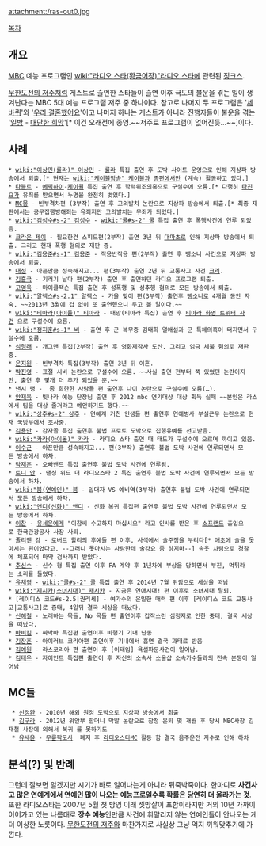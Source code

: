 attachment:/ras-out0.jpg

[[목차]]
== 개요 ==
[[MBC]] 예능 프로그램인 [[wiki:"라디오 스타(황금어장)"라디오 스타]]에 관련된 [[징크스]].

[[무한도전의 저주]]처럼 게스트로 출연한 스타들이 출연 이후 극도의 불운을 겪는 일이 생겨난다는 MBC 5대 예능 프로그램 저주 중 하나이다. 참고로 나머지 두 프로그램은 '[[세바퀴]]'와 '[[우리 결혼했어요]]'이고 나머지 하나는 게스트가 아니라 진행자들이 불운을 겪는 '[[일밤]] - [[대단한 희망]]'[* 이건 오래전에 종영.~~저주로 프로그램이 없어진듯...~~]이다.

== 사례 ==
 * [[wiki:"이상민(룰라)" 이상민]] - [[룰라]] 특집 출연 후 도박 사이트 운영으로 인해 지상파 방송에서 퇴출.[* 현재는 [[wiki:"케이블방송" 케이블]]과 [[종편]]에서만 (계속) 활동하고 있다.]
 * [[타블로]] - [[에픽하이]]-[[케이윌]] 특집 출연 후 학력위조의혹으로 구설수에 오름.[* 다행히 [[타진요]]가 유죄를 받으면서 누명을 완전히 벗었다.]
 * [[MC몽]] - 빈부격차편 (3부작) 출연 후 고의발치 논란으로 지상파 방송에서 퇴출.[* 최종 재판에서는 공무집행방해죄는 유죄지만 고의발치는 무죄가 되었다.]
 * [[wiki:"김성수#s-2" 김성수]] - [[wiki:"쿨#s-2" 쿨]] 특집 출연 후 폭행사건에 연루 되었음.
 * [[크라운 제이]] - 필요한건 스피드편(2부작) 출연 3년 뒤 [[대마초]]로 인해 지상파 방송에서 퇴출. 그리고 현재 폭행 혐의로 재판 중.
 * [[wiki:"김용준#s-1" 김용준]] - 작용반작용 편(2부작) 출연 후 뺑소니 사건으로 지상파 방송에서 퇴출.
 * [[대성(빅뱅)|대성]] - 아픈만큼 성숙해지고... 편(3부작) 출연 2년 뒤 교통사고 사건 [[크리]].
 * [[김흥국]] - 기러기 날다 편(2부작) 출연 후 출연하던 라디오 프로그램 퇴출.
 * [[고영욱]] - 마이클잭슨 특집 출연 후 성폭행 밎 성추행 혐의로 모든 방송에서 퇴출.
 * [[wiki:"알렉스#s-2.1" 알렉스]] - 가을 맞이 편(3부작) 출연후 [[뺑소니]]로 4개월 동안 자숙. ~~2013년 3월에 겁 없이 또 출연했으니 두고 볼 일이다.~~
 * [[wiki:"티아라(아이돌)" 티아라]] - 대망(티아라 특집) 출연 후 [[티아라 화영 트위터 사건]] 으로 구설수에 오름.
 * [[wiki:"정지훈#s-1" 비]] - 출연 후 군 복무중 김태희 열애설과 군 특혜의혹이 터지면서 구설수에 오름.
 * [[심형래]] - 개그맨 특집(2부작) 출연 후 영화제작사 도산. 그리고 임금 체불 혐의로 재판중.
 * [[은지원]] - 빈부격차 특집(3부작) 출연 3년 뒤 이혼.
 * [[박진영]] - 표절 시비 논란으로 구설수에 오름. ~~사실 출연 전부터 쭉 있었던 논란이지만, 출연 후 몇개 더 추가 되었을 뿐.~~
 * 낸시 랭 -  좀 희한한 사람들 편 출연후 나이 논란으로 구설수에 오름(…).
 * [[안재욱]] - 빛나라 예능 단장님 출연 후 2012 mbc 연기대상 대상 획득 실패 ~~본인은 라스에서 팀을 대상 줄거라고 예언하기도 했다.~~
 * [[wiki:"상추#s-2" 상추]] - 연예계 거친 인생들 편 출연후 연예병사 부실근무 논란으로 현재 국방부에서 조사중.
 * [[김용만]] - 감자골 특집 출연후 불법 프로토 도박으로 집행유예를 선고받음.
 * [[wiki:"카라(아이돌)" 카라]] - 라디오 스타 출연 때 태도가 구설수에 오르며 까이고 있음.
 * [[이수근]] - 아픈만큼 성숙해지고... 편(3부작) 출연후 불법 도박 사건에 연루되면서 모든 방송에서 하차.
 * [[탁재훈]] - 오빠밴드 특집 출연후 불법 도박 사건에 연루됨.
 * [[토니 안]] - 댄싱 위드 더 라디오스타 2 특집 출연후 불법 도박 사건에 연루되면서 모든 방송에서 하차.
 * [[wiki:"붐(연예인)" 붐]] - 입대자 VS 예비역(3부작) 출연후 불법 도박 사건에 연루되면서 모든 방송에서 하차.
 * [[wiki:"앤디(신화)" 앤디]] - 신화 복귀 특집편 출연후 불법 도박 사건에 연루되면서 모든 방송에서 하차.
 * [[이참]] - [[유세윤]]에게 "이참씨 수고하지 마십시오" 라고 인사를 받은 후 [[소프랜드]] 출입으로 한국관광공사 사장 사퇴.
 * [[줄리엔 강]] - 로버트 할리의 후예들 편 이후, 사석에서 술주정을 부리다[* 애초에 술을 못마시는 편이었다고. --그러니 못마시는 사람한테 술강요 좀 하지마--] 속옷 차림으로 경찰에 체포되어 마약 검사까지 받았다.
 * [[추신수]] - 신수 형 특집 출연 이후 FA 계약 후 1년차에 부상을 당하면서 부진, 먹튀라는 소리를 들었다.
 * [[유채영]] - [[wiki:"쿨#s-2" 쿨]] 특집 출연 후 2014년 7월 위암으로 세상을 떠남
 * [[wiki:"제시카(소녀시대)" 제시카]] - 지금은 연애시대! 편 이후로 소녀시대 탈퇴.
 * [레이디스 코드#s-2.5|권리세] - 여가수의 은밀한 매력 편 이후 [레이디스 코드 교통사고|교통사고]로 중태, 4일뒤 결국 세상을 떠났다.
 * [[신해철]] - 노래하는 목들, No 목들 편 출연이후 갑작스런 심정지로 인한 중태, 결국 세상을 떠났다.
 * [[바비킴]] - 싸박바 특집편 출연이후 비행기 기내 난동
 * [[김장훈]] - 아이러브 코리아편 출연이후 기내에서 흡연 결국 과태료 받음
 * [[김예원]] - 라스코리아 편 출연이 후 [이태임] 욕설파문사건이 일어남.
 * [[김태우]] - 자이언트 특집편 출연이 후 자신의 소속사 소울샵 소속가수들과의 전속 분쟁이 일어남

== MC들 ==
  * [[신정환]] - 2010년 해외 원정 도박으로 지상파 방송에서 최출
  * [[김구라]] - 2012년 위안부 할머니 막말 논란으로 잠정 은퇴 몇 개월 후 당시 MBC사장 김재철 사장에 의해서 복귀 를 못하기도  
  * [[유세윤]] - [[무릎팍도사]]  폐지 후 [[라디오스타]]MC 활동 함 결국 음주운전 자수로 인해 하차

== 분석(?) 및 반례 ==
그런데 잘보면 알겠지만 시기가 바로 일어나는게 아니라 뒤죽박죽이다. 한마디로 '''사건사고 많은 연예계에서 연예인 많이 나오는 예능프로일수록 확률은 당연히 더 올라가는 것'''. 또한 라디오스타는 2007년 5월 첫 방영 이래 셋방살이 포함이라지만 거의 10년 가까이 이어가고 있는 나름대로 '''장수 예능'''인만큼 사건에 휘말리지 않는 연예인들이 안나오는 게 더 이상한 노릇이다. [[무한도전의 저주]]와 마찬가지로 사실상 그냥 억지 끼워맞추기에 가깝다.
